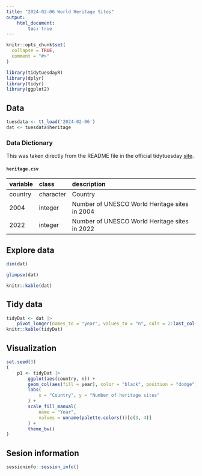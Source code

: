```yaml
---
title: "2024-02-06 World Heritage Sites"
output:
    html_document:
        toc: true
---
```


```r
knitr::opts_chunk$set(
  collapse = TRUE,
  comment = "#>"
)
```

```r
library(tidytuesdayR)
library(dplyr)
library(tidyr)
library(ggplot2)
```

## Data

```r
tuesdata <- tt_load('2024-02-06')
dat <- tuesdata$heritage
```

### Data Dictionary

This was taken directly from the README file in the official tidytuesday
[site](https://github.com/rfordatascience/tidytuesday/blob/master/data/2024/2024-02-06/readme.md).

#### `heritage.csv`

|variable |class     |description |
|:--------|:---------|:-----------|
|country  |character   |Country |
|2004     |integer   |Number of UNESCO World Heritage sites in 2004 |
|2022     |integer   |Number of UNESCO World Heritage sites in 2022 |

## Explore data

```r
dim(dat)
```
```r
glimpse(dat)
```

```r
knitr::kable(dat)
```

## Tidy data

```r
tidyDat <- dat |> 
    pivot_longer(names_to = "year", values_to = "n", cols = 2:last_col())
knitr::kable(tidyDat)
```

## Visualization

```r
set.seed(3)
(
    p1 <- tidyDat |> 
        ggplot(aes(country, n)) + 
        geom_col(aes(fill = year), color = "black", position = "dodge") +
        labs(
            x = "Country", y = "Number of heritage sites"
        ) +
        scale_fill_manual(
            name = "Year",
            values = unname(palette.colors())[c(3, 4)]
        ) +
        theme_bw()
)
```

## Sesion information

```r
sessioninfo::session_info()
```
